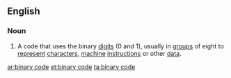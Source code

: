 ==English==

===Noun===
{{en-noun|sg=[[binary]] [[code]]}}

# {{computing}} A code that uses the binary [[digit]]s (0 and 1), usually in [[group]]s of eight to [[represent]] [[character]]s, [[machine]] [[instruction]]s or other [[data]].

[[ar:binary code]]
[[et:binary code]]
[[ta:binary code]]